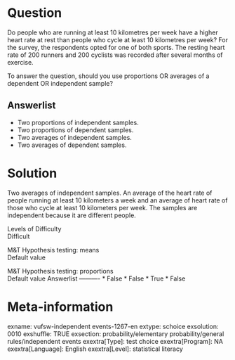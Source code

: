 Question
========
Do people who are running at least 10 kilometres per week have a higher
heart rate at rest than people who cycle at least 10 kilometres per
week? For the survey, the respondents opted for one of both sports. The
resting heart rate of 200 runners and 200 cyclists was recorded after
several months of exercise.  
  
To answer the question, should you use proportions OR averages of a
dependent OR independent sample?

Answerlist
----------
* Two proportions of independent samples.
* Two proportions of dependent samples.
* Two averages of independent samples.
* Two averages of dependent samples.

Solution
========





Two averages of independent samples. An average of the heart rate of
people running at least 10 kilometers a week and an average of heart
rate of those who cycle at least 10 kilometers per week. The samples are
independent because it are different people.





Levels of Difficulty  
Difficult

M&T Hypothesis testing: means  
Default value

M&T Hypothesis testing: proportions  
Default value
Answerlist
----------
* False
* False
* True
* False

Meta-information
================
exname: vufsw-independent events-1267-en
extype: schoice
exsolution: 0010
exshuffle: TRUE
exsection: probability/elementary probability/general rules/independent events
exextra[Type]: test choice
exextra[Program]: NA
exextra[Language]: English
exextra[Level]: statistical literacy

